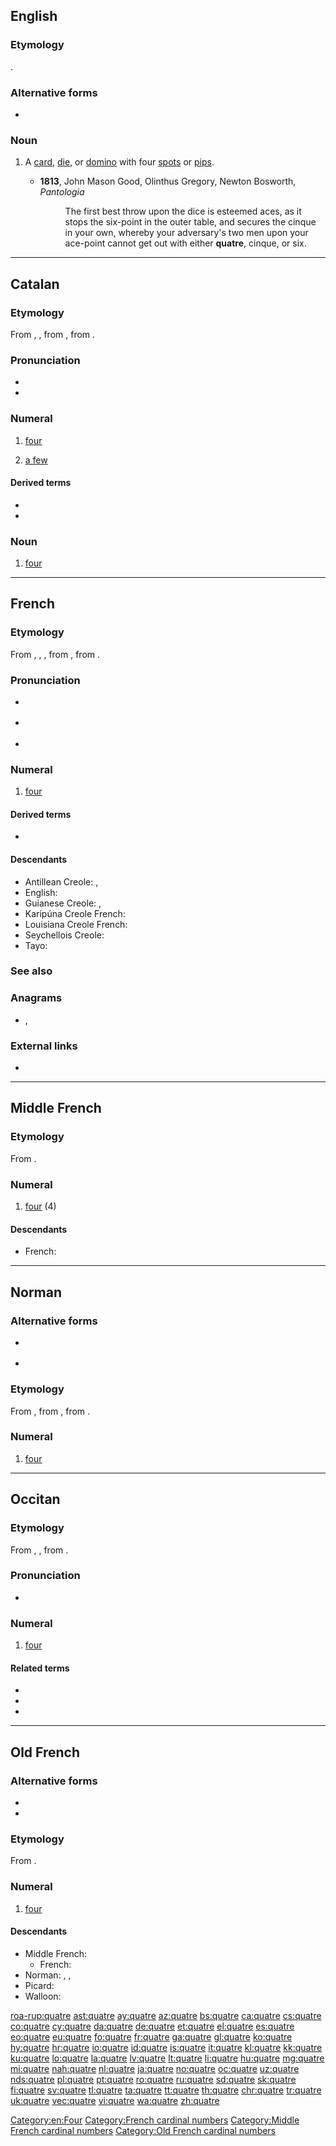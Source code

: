 ==English==

===Etymology===
{{bor|en|fr|quatre}}.

===Alternative forms===
* {{l|en|cater}}

===Noun===
{{en-noun}}

# {{lb|en|archaic|dice|card games|dominoes}} A [[card]], [[die]], or [[domino]] with four [[spot]]s or [[pip]]s.
#* '''1813''', John Mason Good, Olinthus Gregory, Newton Bosworth, ''Pantologia''
#*: The first best throw upon the dice is esteemed aces, as it stops the six-point in the outer table, and secures the cinque in your own, whereby your adversary's two men upon your ace-point cannot get out with either '''quatre''', cinque, or six.
----

==Catalan==

===Etymology===
From {{inh|ca|pro|quatre}}, {{m|pro|catre}}, from {{inh|ca|la|quattuor||four}}, from {{inh|ca|ine-pro|*kʷetwóres}}.

===Pronunciation===
* {{ca-IPA}}
* {{rhymes|atɾe|lang=ca}}

===Numeral===
{{cardinalbox|ca|3|4|5|tres|cinc|ord=quart|mult=quàdruple|wplink=Quatre}}
{{ca-num}}

# {{lb|ca|cardinal}} [[four]]
# [[a few]]

====Derived terms====
* {{l|ca|quatre gats||only a few people}}
* {{l|ca|dir quatre coses||to tell off}}

===Noun===
{{ca-noun|m}}

# [[four]]

[[Category:en:Four]]
----

==French==

===Etymology===
From {{inh|fr|fro|quatre}}, {{m|fro|qatre}}, {{m|fro|catre}}, from {{inh|fr|la|quattuor}}, from {{inh|fr|ine-pro|*kʷetwóres}}.

===Pronunciation===
* {{qualifier|alone or preceding a vowel}} {{IPA|/katʁ/|lang=fr}}
* {{qualifier|preceding a consonant}} {{IPA|/katʁə/|/kat/|lang=fr}}
* {{audio|Fr-quatre.ogg|Audio (France)|lang=fr}}

===Numeral===
{{cardinalbox|fr|3|4|5|trois|cinq|ord=quatrième|wplink=Quatre}}
{{head|fr|numeral}}

# [[four]]

====Derived terms====
* {{l|fr|quatrième}}

====Descendants====
* Antillean Creole: {{l|gcf|katr}}, {{l|gcf|kat}}
* English: {{l|en|quatre}} {{qualifier|borrowing}}
* Guianese Creole: {{l|gcr|katr}}, {{l|gcr|kat}}
* Karipúna Creole French: {{l|kmv|kat}}
* Louisiana Creole French: {{l|lou|kat}}
* Seychellois Creole: {{l|crs|kat}}
* Tayo: {{l|cks|katr}}

===See also===
{{table:playing cards/fr}}

===Anagrams===
* {{l|fr|traque}}, {{l|fr|traqué}}

===External links===
* {{R:TLFi}}

[[Category:French cardinal numbers]]

----

==Middle French==

===Etymology===
From {{inh|frm|fro|quatre}}.

===Numeral===
{{head|frm|numeral|invariable}}

# [[four]] (4)

====Descendants====
* French: {{l|fr|quatre}}

[[Category:Middle French cardinal numbers]]

----

==Norman==
{{cardinalbox|nrf|3|4|5|treis|chinq}}

===Alternative forms===
* {{l|nrf|quat'}} {{qualifier|Jersey}}
* {{l|nrf|quate}} {{qualifier|continental Norman}}

===Etymology===
From {{inh|nrf|fro|quatre}}, from {{inh|nrf|la|quattuor}}, from {{inh|nrf|ine-pro|*kʷetwóres}}.

===Numeral===
{{head|nrf|numeral}}

# {{lb|nrf|Guernsey|cardinal}} [[four]]

----

==Occitan==

===Etymology===
From {{inh|oc|pro|quatre}}, {{m|oc|catre}}, from {{inh|oc|la|quattuor}}.

===Pronunciation===
* {{IPA|/ˈkatre/|lang=oc}}

===Numeral===
{{head|oc|numeral}}

# [[four]]

====Related terms====
* {{l|oc|quaranta}}
* {{l|oc|quart}}
* {{l|oc|quatren}}

----

==Old French==

===Alternative forms===
* {{l|fro|catre}}
* {{l|fro|qatre}}

===Etymology===
From {{inh|fro|la|quattuor}}.

===Numeral===
{{head|fro|numeral}}

# [[four]]

====Descendants====
* Middle French: {{l|frm|quatre}}
** French: {{desctree|fr|quatre|notext=1}}
* Norman: {{l|nrf|quate}} {{qualifier|continental}}, {{l|nrf|quatre}} {{qualifier|Guernsey}}, {{l|nrf|quat'}} {{qualifier|Jersey}}
* Picard: {{l|pcd|quate}}
* Walloon: {{l|wa|cwate}}

[[Category:Old French cardinal numbers]]

[[roa-rup:quatre]]
[[ast:quatre]]
[[ay:quatre]]
[[az:quatre]]
[[bs:quatre]]
[[ca:quatre]]
[[cs:quatre]]
[[co:quatre]]
[[cy:quatre]]
[[da:quatre]]
[[de:quatre]]
[[et:quatre]]
[[el:quatre]]
[[es:quatre]]
[[eo:quatre]]
[[eu:quatre]]
[[fo:quatre]]
[[fr:quatre]]
[[ga:quatre]]
[[gl:quatre]]
[[ko:quatre]]
[[hy:quatre]]
[[hr:quatre]]
[[io:quatre]]
[[id:quatre]]
[[is:quatre]]
[[it:quatre]]
[[kl:quatre]]
[[kk:quatre]]
[[ku:quatre]]
[[lo:quatre]]
[[la:quatre]]
[[lv:quatre]]
[[lt:quatre]]
[[li:quatre]]
[[hu:quatre]]
[[mg:quatre]]
[[mi:quatre]]
[[nah:quatre]]
[[nl:quatre]]
[[ja:quatre]]
[[no:quatre]]
[[oc:quatre]]
[[uz:quatre]]
[[nds:quatre]]
[[pl:quatre]]
[[pt:quatre]]
[[ro:quatre]]
[[ru:quatre]]
[[sd:quatre]]
[[sk:quatre]]
[[fi:quatre]]
[[sv:quatre]]
[[tl:quatre]]
[[ta:quatre]]
[[tt:quatre]]
[[th:quatre]]
[[chr:quatre]]
[[tr:quatre]]
[[uk:quatre]]
[[vec:quatre]]
[[vi:quatre]]
[[wa:quatre]]
[[zh:quatre]]